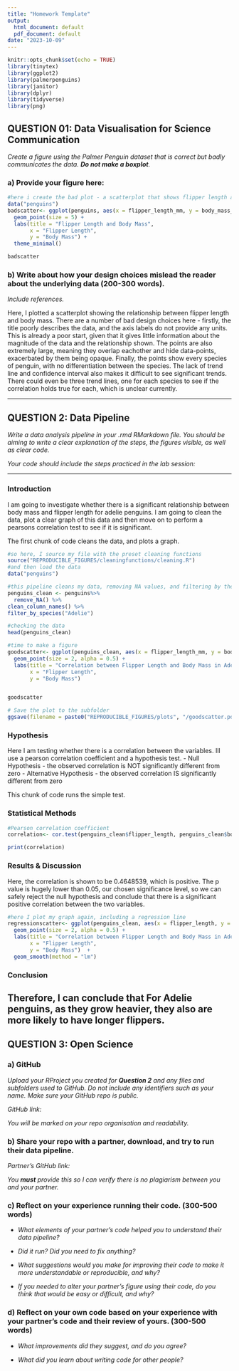 ---
title: "Homework Template"
output:
  html_document: default
  pdf_document: default
date: "2023-10-09"
---

```{r setup, include=FALSE}
knitr::opts_chunk$set(echo = TRUE)
library(tinytex)
library(ggplot2)
library(palmerpenguins)
library(janitor)
library(dplyr)
library(tidyverse)
library(png)
```


## QUESTION 01: Data Visualisation for Science Communication

*Create a figure using the Palmer Penguin dataset that is correct but badly communicates the data. **Do not make a boxplot**.*

### a) Provide your figure here:

```{r bad figure code, echo=FALSE}
#here i create the bad plot - a scatterplot that shows flipper length and body mass
data("penguins")
badscatter<- ggplot(penguins, aes(x = flipper_length_mm, y = body_mass_g)) +
  geom_point(size = 5) + 
  labs(title = "Flipper Length and Body Mass", 
       x = "Flipper Length", 
       y = "Body Mass") +
  theme_minimal()

badscatter
```

### b) Write about how your design choices mislead the reader about the underlying data (200-300 words).

*Include references.*

Here, I plotted a scatterplot showing the relationship between flipper length and body mass. There are a number of bad design choices here - firstly, the title poorly describes the data, and the axis labels do not provide any units. This is already a poor start, given that it gives little information about the magnitude of the data and the relationship shown. The points are also extremely large, meaning they overlap eachother and hide data-points, exacerbated by them being opaque. Finally, the points show every species of penguin, with no differentiation between the species. The lack of trend line and confidence interval also makes it difficult to see significant trends. There could even be three trend lines, one for each species to see if the correlation holds true for each, which is unclear currently. 

------------------------------------------------------------------------

## QUESTION 2: Data Pipeline

*Write a data analysis pipeline in your .rmd RMarkdown file. You should be aiming to write a clear explanation of the steps, the figures visible, as well as clear code.*

*Your code should include the steps practiced in the lab session:*

------------------------------------------------------------------------

### Introduction

I am going to investigate whether there is a significant relationship between body mass and flipper length for adelie penguins. I am going to clean the data, plot a clear graph of this data and then move on to perform a pearsons correlation test to see if it is significant. 

The first chunk of code cleans the data, and plots a graph.

```{r Data Exploration}
#so here, I source my file with the preset cleaning functions
source("REPRODUCIBLE_FIGURES/cleaningfunctions/cleaning.R") 
#and then load the data
data("penguins")

#this pipeline cleans my data, removing NA values, and filtering by the species I focus on
penguins_clean <- penguins%>%
  remove_NA() %>%
clean_column_names() %>%
filter_by_species("Adelie") 

#checking the data
head(penguins_clean)

#time to make a figure
goodscatter<- ggplot(penguins_clean, aes(x = flipper_length_mm, y = body_mass_g)) +
  geom_point(size = 2, alpha = 0.5) + 
  labs(title = "Correlation between Flipper Length and Body Mass in Adelie Penguins ", 
       x = "Flipper Length", 
       y = "Body Mass") 


goodscatter

# Save the plot to the subfolder
ggsave(filename = paste0("REPRODUCIBLE_FIGURES/plots", "/goodscatter.pdf"), plot = goodscatter)
```

### Hypothesis

Here I am testing whether there is a correlation between the variables. Ill use a pearson correlation coefficient and a hypothesis test. 
- Null Hypothesis - the observed correlation is NOT significantly different from zero
- Alternative Hypothesis - the observed correlation IS significantly different from zero

This chunk of code runs the simple test.


### Statistical Methods

```{r Statistics}
#Pearson correlation coefficient
correlation<- cor.test(penguins_clean$flipper_length, penguins_clean$body_mass)

print(correlation)
```

### Results & Discussion

Here, the correlation is shown to be 0.4648539, which is positive. The p value is hugely lower than 0.05, our chosen significance level, so we can safely reject the null hypothesis and conclude that there is a significant positive correlation between the two variables.

```{r Plotting Results}

#here I plot my graph again, including a regression line
regressionscatter<- ggplot(penguins_clean, aes(x = flipper_length, y = body_mass)) +
  geom_point(size = 2, alpha = 0.5) + 
  labs(title = "Correlation between Flipper Length and Body Mass in Adelie Penguins ", 
       x = "Flipper Length", 
       y = "Body Mass")  +
  geom_smooth(method = "lm")

```

### Conclusion

Therefore, I can conclude that For Adelie penguins, as they grow heavier, they also are more likely to have longer flippers.
------------------------------------------------------------------------

## QUESTION 3: Open Science

### a) GitHub

*Upload your RProject you created for **Question 2** and any files and subfolders used to GitHub. Do not include any identifiers such as your name. Make sure your GitHub repo is public.*

*GitHub link:*

*You will be marked on your repo organisation and readability.*

### b) Share your repo with a partner, download, and try to run their data pipeline.

*Partner's GitHub link:*

*You **must** provide this so I can verify there is no plagiarism between you and your partner.*

### c) Reflect on your experience running their code. (300-500 words)

-   *What elements of your partner's code helped you to understand their data pipeline?*

-   *Did it run? Did you need to fix anything?*

-   *What suggestions would you make for improving their code to make it more understandable or reproducible, and why?*

-   *If you needed to alter your partner's figure using their code, do you think that would be easy or difficult, and why?*

### d) Reflect on your own code based on your experience with your partner's code and their review of yours. (300-500 words)

-   *What improvements did they suggest, and do you agree?*

-   *What did you learn about writing code for other people?*
